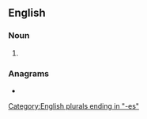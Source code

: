 ==English==

===Noun===
{{head|en|noun plural form}}

# {{plural of|atlas|lang=en}}

===Anagrams===
* {{anagrams|en|a=aaelsst|sea salt|seasalt}}

[[Category:English plurals ending in "-es"]]